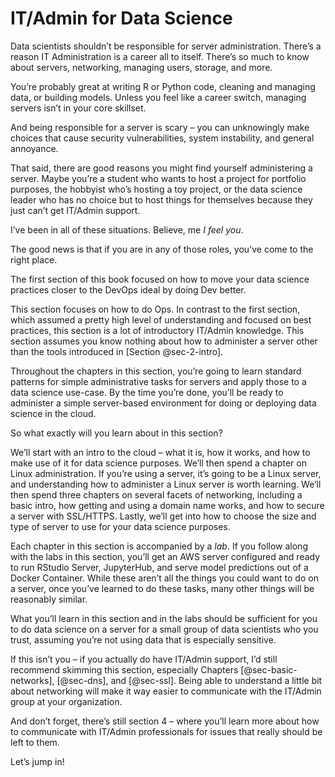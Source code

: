 # IT/Admin for Data Science {#sec-3-intro}

Data scientists shouldn't be responsible for server administration.
There's a reason IT Administration is a career all to itself. There's so
much to know about servers, networking, managing users, storage, and
more.

You're probably great at writing R or Python code, cleaning and managing
data, or building models. Unless you feel like a career switch, managing
servers isn't in your core skillset.

And being responsible for a server is scary -- you can unknowingly make
choices that cause security vulnerabilities, system instability, and
general annoyance.

That said, there are good reasons you might find yourself administering
a server. Maybe you're a student who wants to host a project for
portfolio purposes, the hobbyist who's hosting a toy project, or the
data science leader who has no choice but to host things for themselves
because they just can't get IT/Admin support.

I've been in all of these situations. Believe, me *I feel you*.

The good news is that if you are in any of those roles, you've come to
the right place.

The first section of this book focused on how to move your data science
practices closer to the DevOps ideal by doing Dev better.

This section focuses on how to do Ops. In contrast to the first section,
which assumed a pretty high level of understanding and focused on best
practices, this section is a lot of introductory IT/Admin knowledge.
This section assumes you know nothing about how to administer a server
other than the tools introduced in [Section @sec-2-intro].

Throughout the chapters in this section, you're going to learn standard
patterns for simple administrative tasks for servers and apply those to
a data science use-case. By the time you're done, you'll be ready to
administer a simple server-based environment for doing or deploying data
science in the cloud.

So what exactly will you learn about in this section?

We'll start with an intro to the cloud -- what it is, how it works, and
how to make use of it for data science purposes. We'll then spend a
chapter on Linux administration. If you're using a server, it's going to
be a Linux server, and understanding how to administer a Linux server is
worth learning. We'll then spend three chapters on several facets of
networking, including a basic intro, how getting and using a domain name
works, and how to secure a server with SSL/HTTPS. Lastly, we'll get into
how to choose the size and type of server to use for your data science
purposes.

Each chapter in this section is accompanied by a *lab*. If you follow
along with the labs in this section, you'll get an AWS server configured
and ready to run RStudio Server, JupyterHub, and serve model predictions
out of a Docker Container. While these aren't all the things you could
want to do on a server, once you've learned to do these tasks, many
other things will be reasonably similar.

What you'll learn in this section and in the labs should be sufficient
for you to do data science on a server for a small group of data
scientists who you trust, assuming you're not using data that is
especially sensitive.

If this isn't you -- if you actually do have IT/Admin support, I'd still
recommend skimming this section, especially Chapters
[@sec-basic-networks], [@sec-dns], and [@sec-ssl]. Being able to
understand a little bit about networking will make it way easier to
communicate with the IT/Admin group at your organization.

And don't forget, there's still section 4 -- where you'll learn more
about how to communicate with IT/Admin professionals for issues that
really should be left to them.

Let's jump in!
